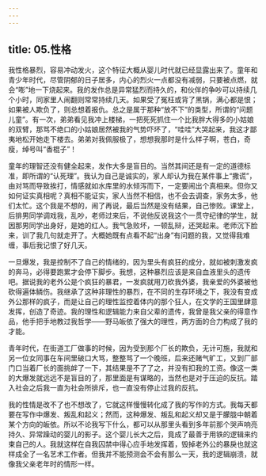 ```yaml
---
---
---
```

title: 05.性格
---




我性格暴烈，容易冲动发火，这个特征大概从婴儿时代就已经显露出来了。童年和青少年时代，尽管阴郁的日子居多，内心的烈火一点都没有减弱，只要被点燃，就会“嘭”地一下烧起来。我的发作总是异常猛烈而持久的，和伙伴的争吵可以持续几个小时，同家里人闹翻则常常持续几天。如果受了冤枉或背了黑锅，满心都是恨；如果被人欺负了，则总想着报仇。总之是属于那种“放不下”的类型，所谓的“问题儿童”。有一次，弟弟看见我冲上楼梯，一把死死抓住一个比我胖大得多的小姑娘的双臂，那骂不绝口的小姑娘居然被我的气势吓坏了，“哇哇”大哭起来，我这才鄙夷地松开她走下楼去。弟弟对我佩服极了，想想我那时是什么样子啊，苍白，奇瘦，绰号叫“香棍子”！

童年的理智还没有健全起来，发作大多是盲目的。当然其间还是有一定的道德标准，即所谓的“认死理”。我认为自己是诚实的，家人却认为我在某件事上“撒谎”，由对骂而导致挨打，情感就如水库里的水倾泻而下，一定要闹出个真相来。但你又如何证实真相呢？真相不能证实，家人当然不相信，也不会去调查，家务太多，他们太忙。这个我是不想的，闹了再说，最后当然是没有结果，自己惨败。课堂上，后排男同学调戏我，乱吵，老师过来后，不说他反说我这个一贯守纪律的学生，就因那男同学出身好，是她的红人。我气急败坏，一顿乱辩，还哭起来。老师沉下脸来，训了我几句就走开了。大概她既有点看不起“出身”有问题的我，又觉得我难缠，事后我记恨了好几天。

一旦爆发，我是控制不了自己的情绪的，因为里头有疯狂的成分，就如被刺激发疯的奔马，必得要跑累才会停下脚步。我想，这种暴烈应该是来自血液里头的遗传吧。据说我的老外公是个疯狂的暴君，一发疯就用刀砍我外婆，我亲爱的外婆被他砍得遍体鳞伤。我继承了这种非理性的暴烈，在不同的生存环境之下，我没有变成外公那样的疯子，而是让自己的理性监控着体内的那个狂人，在文学的王国里肆意发挥，创造了奇迹。我的理性和逻辑能力来自父辈的遗传，我曾是我父亲的得意作品，他手把手地教过我哲学——野马皈依了强大的理性，两方面的合力构成了我的才能。

青年时代，在街道工厂做事的时候，因为受到那个厂长的欺负，无计可施，我就和另一位女同事在车间里破口大骂，整整骂了一个晚班，后来还赌气旷工，又到厂部门口当着厂长的面挑衅了一下，其结果是不了了之，并没有扣我的工资。像这一类的大爆发就远远不是盲目的了，那里面是有谋略的，当然也是对于压迫的反抗。踏入社会之后我一直为社会所排斥，也一直没有停止过我的反抗。

我的性情是改不了也不想改了，它就这样慢慢转化成了我的写作的方式。我每天都要在写作中爆发、叛乱和起义；然而，这种爆发、叛乱和起义却又是于朦胧中朝着某个方向的皈依。所以不论我写下什么，都可以从那里头看到多年前那个哭声响亮持久、异常躁动的婴儿的影子。这个婴儿长大之后，竟成了最善于用铁的逻辑来约束自己的人。我就这样在自我囚禁中得心应手地发挥着，毁掉老外公的暴戾也就这样成全了一名艺术工作者。但我并不能预测会不会有那么一天，我的逻辑崩溃，就像我父亲老年时的情形一样。